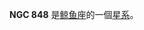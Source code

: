 {{NGCInfoBox|NGCID=NGC 848|發現者=路易斯·斯威夫特|發現日期=1886年11月1日|其他編號=MCG -2-6-36,MK 1026, ARP 318|曆元=J2000.0|赤經=2時10分17.4秒
|赤緯=-10°19'14"|星座=鲸鱼座|星體=星系|星等=13|表面亮度=13.3|藍等=13.8}}

'''NGC 848''' 是[[鲸鱼座|鲸鱼座]]的一個[[星系|星系]]。

{{NGCReference|848}}
{{Catalogs|NGC=848}}

{{Galaxy-stub}}